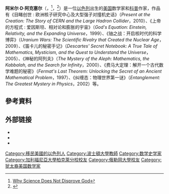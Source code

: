 {{Infobox scientist
| name        = Amir D. Aczel
| native_name = 
| native_name_lang = 
| image       =   <!--(filename only, i.e. without "File:" prefix)-->
| alt         = 
| caption     = 
| birth_date  = {{birth date |1950|11|06}}
| birth_place = [[以色列|以色列]][[海法|海法]]
| death_date  = {{death date and age |2015|11|26|1950|11|06}}
| death_place = [[法国|法国]][[尼姆|尼姆]]
| other_names = 
| residence   = 
| citizenship = 
| nationality = 
| fields      = [[数学|数学]]、[[数学史|数学史]]、[[科学史|科学史]]
| workplaces  = 
| patrons     =
| alma_mater  = [[加利福尼亞大學柏克萊分校|加利福尼亞大學柏克萊分校]]<br/>[[俄勒岡大學|俄勒岡大學]]
| thesis_title =  <!--(or  | thesis1_title =  and  | thesis2_title = )-->
| thesis_url  =   <!--(or  | thesis1_url  =   and  | thesis2_url  =  )-->
| thesis_year =   <!--(or  | thesis1_year =   and  | thesis2_year =  )-->
| doctoral_advisor = 
| academic_advisors = 
| doctoral_students = 
| notable_students = 
| known_for   = 在数学和科学方面写作了多部科普作品
| influences  = 
| influenced  = 
| awards      = 
| spouse      =   <!--(or | spouses = )-->
| partner     =   <!--(or | partners = )-->
| children    = 
| signature   =   <!--(filename only)-->
| signature_alt = 
| website     =   <!--{{URL|www.example.com}}-->
}}
'''阿米尔·D·阿克塞尔'''（{{lang-en|Amir Dan Aczel}}，{{IPAc-en|ɑː|ˈ|m|ɪər|_|ɑː|k|ˈ|s|ɛ|l}}<ref>[https://www.youtube.com/watch?v=z9M0V_u5_1s Why Science Does Not Disprove God]<!--at 1:14--></ref>，{{bd|1950年|11月16日|2015年|11月26日|catIdx=Aczel}}<ref name=nytobit>{{Cite news|url=https://www.nytimes.com/2015/12/08/science/amir-aczel-author-of-scientific-cliffhanger-dies-at-65.html|title=Amir Aczel, Author of Scientific Cliffhanger, Dies at 65|last=Grimes|first=William|date=2015-12-07|work=The New York Times|access-date=2020-01-04|language=en-US|issn=0362-4331}}</ref>）是一位[[以色列|以色列]]出生的[[美国|美国]]数学家和[[大众科学|科普]]作家，作品有《目睹创世 : 欧洲核子研究中心及大型强子对撞机史话》（''Present at the Creation: The Story of CERN and the Large Hadron Collider''，2010）、《上帝的方程式 : 爱因斯坦、相对论和膨胀的宇宙》（''God's Equation: Einstein, Relativity, and the Expanding Universe''，1999）、《铀之战：开启核时代的科学博弈》（''Uranium Wars: The Scientific Rivalry that Created the Nuclear Age''，2009）、《笛卡儿的秘密手记》（''Descartes' Secret Notebook: A True Tale of Mathematics, Mysticism, and the Quest to Understand the Universe''，2005）、《神秘的阿列夫》（''The Mystery of the Aleph: Mathematics, the Kabbalah, and the Search for Infinity''，2000）、《费马大定理：解开一个古代数学难题的秘密》（''Fermat's Last Theorem: Unlocking the Secret of an Ancient Mathematical Problem''，1997）、《纠缠态：物理世界第一谜》（''Entanglement: The Greatest Mystery in Physics''，2002）等。

==參考資料==
{{reflist}}

==外部链接==
* {{MathGenealogy |id=191950|title=Amir Aczel}}
* {{C-SPAN|Amir Aczel}}
* {{cite av media|url=https://www.youtube.com/watch?v=7ebTK02bap0|title=Amir Aczel: "Finding Zero", Talks at Google|date=27 January 2015|website=YouTube}}

{{Authority control}}

{{DEFAULTSORT:Aczel, Amir}}

[[Category:移民美國的以色列人|Category:移民美國的以色列人]]
[[Category:波士頓大學教師|Category:波士頓大學教師]]
[[Category:数学史学家|Category:数学史学家]]
[[Category:加利福尼亞大學柏克萊分校校友|Category:加利福尼亞大學柏克萊分校校友]]
[[Category:俄勒岡大學校友|Category:俄勒岡大學校友]]
[[Category:犹太裔美国数学家|Category:犹太裔美国数学家]]